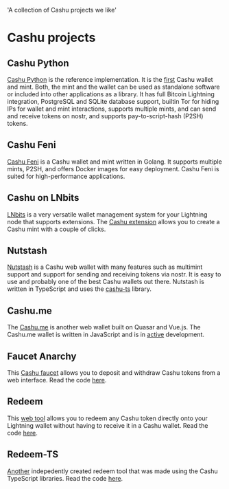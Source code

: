   'A collection of Cashu projects we like'

# Cashu projects

## Cashu Python
[Cashu Python](https://github.com/cashubtc/cashu) is the reference implementation. It is the [first](https://twitter.com/callebtc/status/1569986110272540674) Cashu wallet and mint. Both, the mint and the wallet can be used as standalone software or included into other applications as a library. It has full Bitcoin Lightning integration, PostgreSQL and SQLite database support, builtin Tor for hiding IPs for wallet and mint interactions, supports multiple mints, and can send and receive tokens on nostr, and supports pay-to-script-hash (P2SH) tokens.

## Cashu Feni
[Cashu Feni](https://github.com/cashubtc/cashu-feni) is a Cashu wallet and mint written in Golang. It supports multiple mints, P2SH, and offers Docker images for easy deployment. Cashu Feni is suited for high-performance applications.

## Cashu on LNbits
[LNbits](https://lnbits.com/) is a very versatile wallet management system for your Lightning node that supports extensions. The [Cashu extension](https://github.com/lnbits/cashu) allows you to create a Cashu mint with a couple of clicks. 

## Nutstash
[Nutstash](https://nutstash.app/) is a Cashu web wallet with many features such as multimint support and support for sending and receiving tokens via nostr. It is easy to use and probably one of the best Cashu wallets out there. Nutstash is written in TypeScript and uses the [cashu-ts](https://github.com/cashubtc/cashu-ts) library.

## Cashu.me
The [Cashu.me](http://cashu.me/) is another web wallet built on Quasar and Vue.js. The Cashu.me wallet is written in JavaScript and is in [active](https://github.com/callebtc/cashu.me) development.

## Faucet Anarchy
This [Cashu faucet](https://www.gandlaf.com/faucet/anarchy) allows you to deposit and withdraw Cashu tokens from a web interface. Read the code [here](https://github.com/gandlafbtc/cashu-faucet).

## Redeem
This [web tool](https://redeem.cashu.me/) allows you to redeem any Cashu token directly onto your Lightning wallet without having to receive it in a Cashu wallet. Read the code [here](https://github.com/cashubtc/cashu-js).

## Redeem-TS
[Another](https://cashu-redeem.vercel.app/) indepedently created redeem tool that was made using the Cashu TypeScript libraries. Read the code [here](https://github.com/SuperPhatArrow/cashu-redeem).